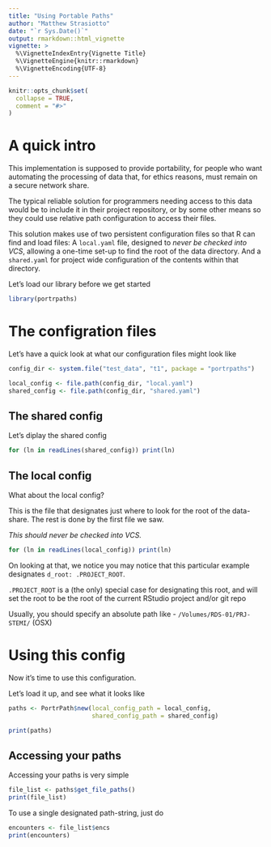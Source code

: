 ```yaml
---
title: "Using Portable Paths"
author: "Matthew Strasiotto"
date: "`r Sys.Date()`"
output: rmarkdown::html_vignette
vignette: >
  %\VignetteIndexEntry{Vignette Title}
  %\VignetteEngine{knitr::rmarkdown}
  %\VignetteEncoding{UTF-8}
---
```


```r
knitr::opts_chunk$set(
  collapse = TRUE,
  comment = "#>"
)
```



# A quick intro

This implementation is supposed to provide portability, for people who want 
automating the processing of data that, for ethics reasons, must remain on
a secure network share. 

The typical reliable solution for programmers needing access to this data would
be to include it in their project repository, or by some other means so they 
could use relative path configuration to access their files. 

This solution makes use of two persistent configuration files so that R can 
find and load files: 
A `local.yaml` file, designed to *never be checked into VCS*, allowing a 
one-time set-up to find the root of the data directory.
And a `shared.yaml` for project wide configuration of the contents within that
directory.

Let's load our library before we get started

```r
library(portrpaths)
```


# The configration files

Let's have a quick look at what our configuration files might look like
```r
config_dir <- system.file("test_data", "t1", package = "portrpaths")

local_config <- file.path(config_dir, "local.yaml")
shared_config <- file.path(config_dir, "shared.yaml")
```

## The shared config

Let's diplay the shared config
```r
for (ln in readLines(shared_config)) print(ln)
```

## The local config

What about the local config?

This is the file that designates just where to look for the root of
the data-share. The rest is done by the first file we saw.

*This should never be checked into VCS.*
```r
for (ln in readLines(local_config)) print(ln)
```

On looking at that, we notice you may notice that this particular example
designates `d_root: .PROJECT_ROOT`. 

`.PROJECT_ROOT` is a (the only) special case for designating this root, and 
will set the root to be the root of the current RStudio project and/or git 
repo

Usually, you should specify an absolute path like 
 - `/Volumes/RDS-01/PRJ-STEMI/` (OSX)
 
# Using this config

Now it's time to use this configuration.

Let's load it up, and see what it looks like
```r
paths <- PortrPath$new(local_config_path = local_config,
                       shared_config_path = shared_config)

print(paths)
```

## Accessing your paths

Accessing your paths is very simple
```r
file_list <- paths$get_file_paths()
print(file_list)
```

To use a single designated path-string, just do
```r
encounters <- file_list$encs
print(encounters)
```

